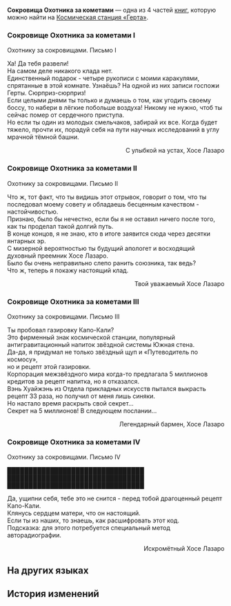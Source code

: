 {{Книга Инфобокс
|id           = 042
|Название     = Сокровища Охотника за кометами
|Изображение  = Item Journal Page.png
|Мир          = Космическая станция «Герта»
|Томов        = 4
|Автор        = <!--нужно добавить-->
|Описание     = Сокровище Охотника за кометами Хосе Лазаро, предварительно разрекламированный розыгрыш.
|Том1         = {{tx}}
|Источник1    = {{tx|Отсутствует источник}}
|Том2         = {{tx}}
|Источник2    = {{tx|Отсутствует источник}}
|Том3         = {{tx}}
|Источник3    = {{tx|Отсутствует источник}}
|Том4         = {{tx}}
|Источник4    = {{tx|Отсутствует источник}}
|Персонажи    = 
|Фракции      = 
}}
'''Сокровища Охотника за кометами''' — одна из 4 частей [[Книги|книг]], которую можно найти на [[Космическая станция «Герта»]].
<!--
==Получение==
<gallery>
Книга НАЗВАНИЕ.png|НАЗВАНИЕ
Локация НАЗВАНИЕ.png|Расположение на карте. Ближайший пространственный якорь «[[НАЗВАНИЕ]]»
</gallery>
-->
===Сокровище Охотника за кометами I===
Охотнику за сокровищами. Письмо I

Ха! Да тебя развели!<br />
На самом деле никакого клада нет.<br />
Единственный подарок - четыре рукописи с моими каракулями, спрятанные в этой комнате. Узнаёшь? На одной из них записи госпожи Герты. Сюрприз-сюрприз!<br />
Если целыми днями ты только и думаешь о том, как угодить своему боссу, то набери в лёгкие побольше воздуха! Никому не нужно, чтоб ты сейчас помер от сердечного приступа.<br />
Но если ты один из молодых смельчаков, забирай их все. Когда будет тяжело, прочти их, порадуй себя на пути научных исследований в углу мрачной тёмной башни.

<div align="right">С улыбкой на устах, Хосе Лазаро</div>

===Сокровище Охотника за кометами II===
Охотнику за сокровищами. Письмо II

Что ж, тот факт, что ты видишь этот отрывок, говорит о том, что ты последовал моему совету и обладаешь бесценным качеством - настойчивостью.<br />
Признаю, было бы нечестно, если бы я не оставил ничего после того, как ты проделал такой долгий путь.<br />
В конце концов, я не знаю, кто в итоге заявится сюда через десятки янтарных эр.<br />
С мизерной вероятностью ты будущий апологет и восходящий духовный преемник Хосе Лазаро.<br />
Было бы очень неправильно слепо ранить союзника, так ведь?<br />
Что ж, теперь я покажу настоящий клад.

<div align="right">Твой уважаемый Хосе Лазаро</div>

===Сокровище Охотника за кометами III===
Охотнику за сокровищами. Письмо III

Ты пробовал газировку Капо-Кали?<br />
Это фирменный знак космической станции, популярный антигравитационный напиток звёздной системы Южная стена.<br />
Да-да, я придумал не только звёздный щуп и «Путеводитель по космосу»,<br />
но и рецепт этой газировки.<br />
Корпорация межзвёздного мира когда-то предлагала 5 миллионов кредитов за рецепт напитка, но я отказался.<br />
Вэнь Хуайжэнь из Отдела прикладных искусств пытался выкрасть рецепт 33 раза, но получил от меня лишь синяки.<br />
Но настало время раскрыть свой секрет...<br />
Секрет на 5 миллионов! В следующем послании...

<div align="right">Легендарный бармен, Хосе Лазаро</div>

===Сокровище Охотника за кометами IV===
Охотнику за сокровищами. Письмо IV

████████████████████████████████<br />
████████████████████████████████<br />
████████████████████████████████

Да, ущипни себя, тебе это не снится - перед тобой драгоценный рецепт Капо-Кали.<br />
Клянусь сердцем матери, что он настоящий.<br />
Если ты из наших, то знаешь, как расшифровать этот код.<br />
Подсказка: для этого потребуется специальный метод авторадиографии.

<div align="right">Искромётный Хосе Лазаро</div>

==На других языках==
{{На других языках
|en   = Comet Hunter's Treasure
|zhs  = 猎彗人宝藏
|zht  = 獵彗人寶藏
|ja   = コメットハンター秘蔵の宝物
|ko   = 코멧 헌터의 보물
|es   = El tesoro del cazador de cometas
|fr   = Trésor du chasseur de comètes
|ru   = Сокровища Охотника за кометами
|th   = สมบัตินักล่าดาวหาง
|vi   = Kho Báu Thợ Săn Sao Chổi
|de   = Schatz des Kometenjägers
|id   = Harta Karun Pemburu Komet
|pt   = Tesouro do Caça-cometas
}}

==История изменений==
{{История изменений|2.7}}
